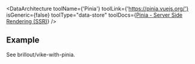 
<DataArchitecture
  toolName={'Pinia'}
  toolLink={'https://pinia.vuejs.org/'}
  isGeneric={false}
  toolType="data-store"
  toolDocs={<a href="https://pinia.vuejs.org/ssr/">Pinia - Server Side Rendering (SSR)</a>}
/>

## Example

See <Github>brillout/vike-with-pinia</Github>.
